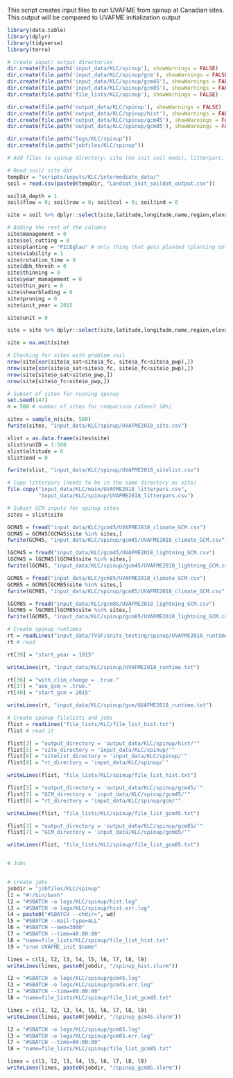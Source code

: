 This script creates input files to run UVAFME from spinup at Canadian sites. This output will be compared to UVAFME initialization output


```{r}
library(data.table)
library(dplyr)
library(tidyverse)
library(terra)

```

```{r}
# Create input/ output directories
dir.create(file.path('input_data/KLC/spinup'), showWarnings = FALSE)
dir.create(file.path('input_data/KLC/spinup/gcm'), showWarnings = FALSE)
dir.create(file.path('input_data/KLC/spinup/gcm45'), showWarnings = FALSE)
dir.create(file.path('input_data/KLC/spinup/gcm85'), showWarnings = FALSE)
dir.create(file.path('file_lists/KLC/spinup'), showWarnings = FALSE)

dir.create(file.path('output_data/KLC/spinup'), showWarnings = FALSE)
dir.create(file.path('output_data/KLC/spinup/hist'), showWarnings = FALSE)
dir.create(file.path('output_data/KLC/spinup/gcm45'), showWarnings = FALSE)
dir.create(file.path('output_data/KLC/spinup/gcm85'), showWarnings = FALSE)

dir.create(file.path("logs/KLC/spinup"))
dir.create(file.path("jobfiles/KLC/spinup"))

```

```{r}
# Add files to spinup directory: site (no init soil mods), litterpars, sitelist

# Read soil/ site dat
tempDir = "scripts/inputs/KLC/intermediate_data/"
soil = read.csv(paste0(tempDir, "Landsat_init_soildat_output.csv"))

soil$A_depth = 1
soil$flow = 0; soil$row = 0; soil$col = 0; soil$ind = 0

site = soil %>% dplyr::select(site,latitude,longitude,name,region,elevation,slope,aspect,a_sat,a_fc,a_pwp,o_sat,o_fc,o_pwp,a_bd,o_bd,itxt,hum_init,A_depth,wprob,flow,row,col,ind)

# Adding the rest of the columns
site$management = 0
site$sel_cutting = 0
site$planting = "PICEglau" # only thing that gets planted (planting only called after harvest)
site$viability = 1
site$rotation_time = 0
site$dbh_thresh = 0
site$thinning = 0
site$year_management = 0
site$thin_perc = 0
site$shearblading = 0
site$pruning = 0
site$init_year = 2015

site$unit = 0

site = site %>% dplyr::select(site,latitude,longitude,name,region,elevation,slope,aspect,a_sat,a_fc,a_pwp,o_sat,o_fc,o_pwp,a_bd,o_bd,itxt,hum_init,A_depth,wprob,flow,row,col,ind,management,sel_cutting,planting,viability,rotation_time,dbh_thresh,thinning,year_management,thin_perc,shearblading,pruning,unit,init_year)

site = na.omit(site)

# Checking for sites with problem soil
nrow(site[xor(site$a_sat<site$a_fc, site$a_fc<site$a_pwp),])
nrow(site[xor(site$o_sat<site$o_fc, site$o_fc<site$o_pwp),]) 
nrow(site[site$o_sat<site$o_pwp,]) 
nrow(site[site$o_fc<site$o_pwp,]) 

# Subset of sites for running spinup
set.seed(147)
n = 500 # number of sites for comparison (almost 10%)

sites = sample_n(site, 500)
fwrite(sites, "input_data/KLC/spinup/UVAFME2018_site.csv")

slist = as.data.frame(sites$site)
slist$runID = 1:500
slist$altitude = 0
slist$end = 0

fwrite(slist, "input_data/KLC/spinup/UVAFME2018_sitelist.csv")

# Copy litterpars (needs to be in the same directory as site)
file.copy("input_data/KLC/main/UVAFME2018_litterpars.csv", 
          "input_data/KLC/spinup/UVAFME2018_litterpars.csv")
```

```{r}
# Subset GCM inputs for spinup sites
sites = slist$site

GCM45 = fread("input_data/KLC/gcm45/UVAFME2018_climate_GCM.csv")
GCM45 = GCM45[GCM45$site %in% sites,]
fwrite(GCM45, "input_data/KLC/spinup/gcm45/UVAFME2018_climate_GCM.csv")

lGCM45 = fread("input_data/KLC/gcm45/UVAFME2018_lightning_GCM.csv")
lGCM45 = lGCM45[lGCM45$site %in% sites,]
fwrite(lGCM45, "input_data/KLC/spinup/gcm45/UVAFME2018_lightning_GCM.csv")

GCM85 = fread("input_data/KLC/gcm85/UVAFME2018_climate_GCM.csv")
GCM85 = GCM85[GCM85$site %in% sites,]
fwrite(GCM85, "input_data/KLC/spinup/gcm85/UVAFME2018_climate_GCM.csv")

lGCM85 = fread("input_data/KLC/gcm85/UVAFME2018_lightning_GCM.csv")
lGCM85 = lGCM85[lGCM85$site %in% sites,]
fwrite(lGCM85, "input_data/KLC/spinup/gcm85/UVAFME2018_lightning_GCM.csv")
```


```{r}
# Create spinup runtimes
rt = readLines("input_data/TVSF/inits_testing/spinup/UVAFME2018_runtime.txt")
rt # read

rt[39] = "start_year = 1915"

writeLines(rt, "input_data/KLC/spinup/UVAFME2018_runtime.txt")

rt[36] = "with_clim_change = .true."
rt[37] = "use_gcm = .true."
rt[40] = "start_gcm = 2015"

writeLines(rt, "input_data/KLC/spinup/gcm/UVAFME2018_runtime.txt")

```

```{r}
# Create spinup filelists and jobs
flist = readLines("file_lists/KLC/file_list_hist.txt")
flist # read it

flist[3] = "output_directory = 'output_data/KLC/spinup/hist/'"
flist[5] = "site_directory = 'input_data/KLC/spinup/'"
flist[6] = "sitelist_directory = 'input_data/KLC/spinup/'"
flist[8] = "rt_directory = 'input_data/KLC/spinup/'"

writeLines(flist, "file_lists/KLC/spinup/file_list_hist.txt")

flist[3] = "output_directory = 'output_data/KLC/spinup/gcm45/'"
flist[7] = "GCM_directory = 'input_data/KLC/spinup/gcm45/'" 
flist[8] = "rt_directory = 'input_data/KLC/spinup/gcm/'"

writeLines(flist, "file_lists/KLC/spinup/file_list_gcm45.txt")

flist[3] = "output_directory = 'output_data/KLC/spinup/gcm85/'"
flist[7] = "GCM_directory = 'input_data/KLC/spinup/gcm85/'" 

writeLines(flist, "file_lists/KLC/spinup/file_list_gcm85.txt")


# Jobs 


# create jobs
jobdir = "jobfiles/KLC/spinup"
l1 = "#!/bin/bash"
l2 = "#SBATCH -o logs/KLC/spinup/hist.log"
l3 = "#SBATCH -o logs/KLC/spinup/hist.err.log"
l4 = paste0("#SBATCH --chdir=", wd)
l5 = "#SBATCH --mail-type=ALL"
l6 = "#SBATCH --mem=3000"
l7 = "#SBATCH --time=48:00:00"
l8 = "name=file_lists/KLC/spinup/file_list_hist.txt"
l9 = "srun UVAFME_init $name"

lines = c(l1, l2, l3, l4, l5, l6, l7, l8, l9)
writeLines(lines, paste0(jobdir, "/spinup_hist.slurm"))

l2 = "#SBATCH -o logs/KLC/spinup/gcm45.log"
l3 = "#SBATCH -o logs/KLC/spinup/gcm45.err.log"
l7 = "#SBATCH --time=60:00:00"
l8 = "name=file_lists/KLC/spinup/file_list_gcm45.txt"

lines = c(l1, l2, l3, l4, l5, l6, l7, l8, l9)
writeLines(lines, paste0(jobdir, "/spinup_gcm45.slurm"))

l2 = "#SBATCH -o logs/KLC/spinup/gcm85.log"
l3 = "#SBATCH -o logs/KLC/spinup/gcm85.err.log"
l7 = "#SBATCH --time=60:00:00"
l8 = "name=file_lists/KLC/spinup/file_list_gcm85.txt"

lines = c(l1, l2, l3, l4, l5, l6, l7, l8, l9)
writeLines(lines, paste0(jobdir, "/spinup_gcm85.slurm"))

```

